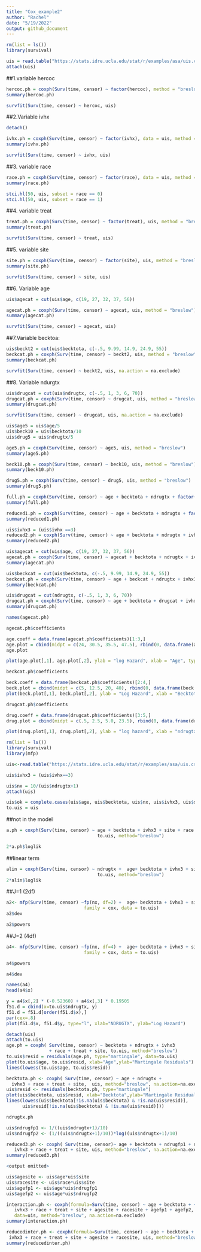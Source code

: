 ```yaml
---
title: "Cox_example2"
author: "Rachel"
date: "5/19/2022"
output: github_document
---
```


```r
rm(list = ls())
library(survival)
```

```r
uis = read.table("https://stats.idre.ucla.edu/stat/r/examples/asa/uis.csv", sep=",", header = TRUE)
attach(uis)
```

##1.variable hercoc
```r
hercoc.ph = coxph(Surv(time, censor) ~ factor(hercoc), method = "breslow")
summary(hercoc.ph)
```

```r
survfit(Surv(time, censor) ~ hercoc, uis)

```

##2.Variable ivhx
```r
detach()
```

```r
ivhx.ph = coxph(Surv(time, censor) ~ factor(ivhx), data = uis, method = "breslow")
summary(ivhx.ph)
```

```r
survfit(Surv(time, censor) ~ ivhx, uis)
```


##3. variable race
```r
race.ph = coxph(Surv(time, censor) ~ factor(race), data = uis, method = "breslow")
summary(race.ph)
```

```r
stci.hl(50, uis, subset = race == 0)
stci.hl(50, uis, subset = race == 1)
```

##4. variable treat
```r
treat.ph = coxph(Surv(time, censor) ~ factor(treat), uis, method = "breslow")
summary(treat.ph)
```

```r
survfit(Surv(time, censor) ~ treat, uis)
```

##5. variable site
```r
site.ph = coxph(Surv(time, censor) ~ factor(site), uis, method = "breslow")
summary(site.ph)
```

```r
survfit(Surv(time, censor) ~ site, uis)
```


##6. Variable age
```r
uis$agecat = cut(uis$age, c(19, 27, 32, 37, 56))
```

```r
agecat.ph = coxph(Surv(time, censor) ~ agecat, uis, method = "breslow")
summary(agecat.ph)
```

```r
survfit(Surv(time, censor) ~ agecat, uis)

```

##7.Variable becktoa: 
```r
uis$beckt2 = cut(uis$becktota, c(-.5, 9.99, 14.9, 24.9, 55))
beckcat.ph = coxph(Surv(time, censor) ~ beckt2, uis, method = "breslow")
summary(beckcat.ph)
```

```r
survfit(Surv(time, censor) ~ beckt2, uis, na.action = na.exclude)
```


##8. Variable ndurgtx
```r
uis$drugcat = cut(uis$ndrugtx, c(-.5, 1, 3, 6, 70))
drugcat.ph = coxph(Surv(time, censor) ~ drugcat, uis, method = "breslow")
summary(drugcat.ph)
```

```r
survfit(Surv(time, censor) ~ drugcat, uis, na.action = na.exclude)
```


```r
uis$age5 = uis$age/5
uis$beck10 = uis$becktota/10
uis$drug5 = uis$ndrugtx/5

age5.ph = coxph(Surv(time, censor) ~ age5, uis, method = "breslow")
summary(age5.ph)

beck10.ph = coxph(Surv(time, censor) ~ beck10, uis, method = "breslow")
summary(beck10.ph)

drug5.ph = coxph(Surv(time, censor) ~ drug5, uis, method = "breslow")
summary(drug5.ph)
```


```r
full.ph = coxph(Surv(time, censor) ~ age + becktota + ndrugtx + factor(hercoc) + factor(ivhx) + race + treat + site, uis, method = "breslow")
summary(full.ph)
```

```r
reduced1.ph = coxph(Surv(time, censor) ~ age + becktota + ndrugtx + factor(ivhx) + race + treat + site, uis, method = "breslow")
summary(reduced1.ph)
```


```r
uis$ivhx3 = (uis$ivhx ==3)
reduced2.ph = coxph(Surv(time, censor) ~ age + becktota + ndrugtx + ivhx3 + race + treat + site, uis, method = "breslow")
summary(reduced2.ph)
```

```r
uis$agecat = cut(uis$age, c(19, 27, 32, 37, 56))
agecat.ph = coxph(Surv(time, censor) ~ agecat + becktota + ndrugtx + ivhx3 + site + race + treat, uis, method="breslow")
summary(agecat.ph)
```

```r
uis$beckcat = cut(uis$becktota, c(-.5, 9.99, 14.9, 24.9, 55))
beckcat.ph = coxph(Surv(time, censor) ~ age + beckcat + ndrugtx + ivhx3 + site + race + treat, uis, method = "breslow")
summary(beckcat.ph)
```

```r
uis$drugcat = cut(ndrugtx, c(-.5, 1, 3, 6, 70))
drugcat.ph = coxph(Surv(time, censor) ~ age + becktota + drugcat + ivhx3 + site + race + treat, uis, method = "breslow")
summary(drugcat.ph)
```

```r
names(agecat.ph)
```

```r
agecat.ph$coefficients
```

```r
age.coeff = data.frame(agecat.ph$coefficients)[1:3,]
age.plot = cbind(midpt = c(24, 30.5, 35.5, 47.5), rbind(0, data.frame(age.coeff)))
age.plot

plot(age.plot[,1], age.plot[,2], ylab = "log Hazard", xlab = "Age", type = "b")
```

```r
beckcat.ph$coefficients
```

```r
beck.coeff = data.frame(beckcat.ph$coefficients)[2:4,]
beck.plot = cbind(midpt = c(5, 12.5, 20, 40), rbind(0, data.frame(beck.coeff)))
plot(beck.plot[,1], beck.plot[,2], ylab = "Log Hazard", xlab = "Becktota", type = "b")
```

```r
drugcat.ph$coefficients

drug.coeff = data.frame(drugcat.ph$coefficients)[3:5,]
drug.plot = cbind(midpt = c(.5, 2.5, 5.0, 23.5), rbind(0, data.frame(drug.coeff)))

plot(drug.plot[,1], drug.plot[,2], ylab = "log hazard", xlab = "ndrugtx", type = "b")
```
```r
rm(list = ls())
library(survival)
library(mfp)
```


```r
uis<-read.table("https://stats.idre.ucla.edu/stat/r/examples/asa/uis.csv", sep=",", header = TRUE)

uis$ivhx3 = (uis$ivhx==3)

uis$nx = 10/(uis$ndrugtx+1)
attach(uis)

uis$ok = complete.cases(uis$age, uis$becktota, uis$nx, uis$ivhx3, uis$site, uis$race, uis$treat)
to.uis = uis
```


##not in the model
```r
a.ph = coxph(Surv(time, censor) ~ age + becktota + ivhx3 + site + race + treat, 
                                  to.uis, method="breslow")

2*a.ph$loglik
```

##linear term
```r
alin = coxph(Surv(time, censor) ~ ndrugtx +  age+ becktota + ivhx3 + site + race + treat, 
                                  to.uis, method="breslow")
2*alin$loglik
```

##J=1 (2df)
```r
a2<- mfp(Surv(time, censor) ~fp(nx, df=2) +  age+ becktota + ivhx3 + site + race + treat, 
                             family = cox, data = to.uis)
a2$dev

a2$powers
```

##J=2 (4df)
```r
a4<- mfp(Surv(time, censor) ~fp(nx, df=4) +  age+ becktota + ivhx3 + site + race + treat, 
                             family = cox, data = to.uis)

a4$powers

a4$dev

names(a4)
head(a4$x)
```


```r
y = a4$x[,2] * (-0.52360) + a4$x[,3] * 0.19505
f51.d = cbind(x=to.uis$ndrugtx, y)
f51.d = f51.d[order(f51.d$x),]
par(cex=.8)
plot(f51.d$x, f51.d$y, type="l", xlab="NDRUGTX", ylab="Log Hazard")
```

```r
detach(uis)
attach(to.uis)
age.ph = coxph( Surv(time, censor) ~ becktota + ndrugtx + ivhx3 
                + race + treat + site, to.uis, method="breslow")
to.uis$resid = residuals(age.ph, type="martingale", data=to.uis)
plot(to.uis$age, to.uis$resid, xlab="Age",ylab="Martingale Residuals")
lines(lowess(to.uis$age, to.uis$resid))
```


```r
becktota.ph <- coxph( Surv(time, censor) ~ age + ndrugtx + 
  ivhx3 + race + treat + site,  uis, method="breslow", na.action=na.exclude)
uis$resid <- residuals(becktota.ph, type="martingale")
plot(uis$becktota, uis$resid, xlab="Becktota",ylab="Martingale Residuals", ylim=c(-4, 1.0))
lines(lowess(uis$becktota[!is.na(uis$becktota) & !is.na(uis$resid)], 
      uis$resid[!is.na(uis$becktota) & !is.na(uis$resid)]))
```


```r
ndrugtx.ph 
```

```r
uis$ndrugfp1 <- 1/((uis$ndrugtx+1)/10)
uis$ndrugfp2 <- (1/((uis$ndrugtx+1)/10))*log((uis$ndrugtx+1)/10)

```

```r
reduced3.ph <- coxph( Surv(time, censor)~ age + becktota + ndrugfp1 + ndrugfp2 +
   ivhx3 + race + treat + site, uis, method="breslow", na.action=na.exclude)
summary(reduced3.ph)

<output omitted>
```

```r
uis$agesite <- uis$age*uis$site
uis$racesite <- uis$race*uis$site
uis$agefp1 <- uis$age*uis$ndrugfp1
uis$agefp2 <- uis$age*uis$ndrugfp2
```

```r
interaction.ph <- coxph(formula=Surv(time, censor) ~ age + becktota + + ndrugfp1 + ndrugfp2 + 
   ivhx3 + race + treat + site + agesite + racesite + agefp1 + agefp2,
   data=uis, method="breslow", na.action=na.exclude)
summary(interaction.ph)
```


```r
reducedinter.ph <- coxph(formula=Surv(time, censor) ~ age + becktota + + ndrugfp1 + ndrugfp2 +
 ivhx3 + race + treat + site + agesite + racesite, uis, method="breslow", na.action=na.exclude)
summary(reducedinter.ph)
```



